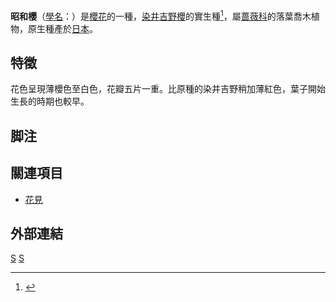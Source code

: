 {{Speciesbox
| genus = Cerasus
| species =  × yedoensis
| varietas = 
| authority = 
| image = 
| image_caption = 
}}
'''昭和櫻'''（[[學名|學名]]：{{lang|la|''Cerasus ×yedoensis'' ‘Shōwazakura’}}）是[[櫻花|櫻花]]的一種，[[染井吉野櫻|染井吉野櫻]]的實生種<ref>{{Cite web |url=http://www.genetics.or.jp/Sakura/htmls/shouwazakura.html |title=遺伝研の桜 ショウワザクラ |access-date=2021-03-03 |archive-date=2006-01-08 |archive-url=https://web.archive.org/web/20060108183940/http://www.genetics.or.jp/Sakura/htmls/shouwazakura.html |dead-url=yes }}</ref>，屬[[蔷薇科|蔷薇科]]的落葉喬木植物，原生種產於[[日本|日本]]。

==特徵==
花色呈現薄櫻色至白色，花瓣五片一重。比原種的染井吉野稍加薄紅色，葉子開始生長的時期也較早。

== 脚注 ==
{{reflist}}

== 關連項目 ==
*[[花見|花見]]

== 外部連結 ==

[[Category:花|S]]
[[Category:櫻花|S]]